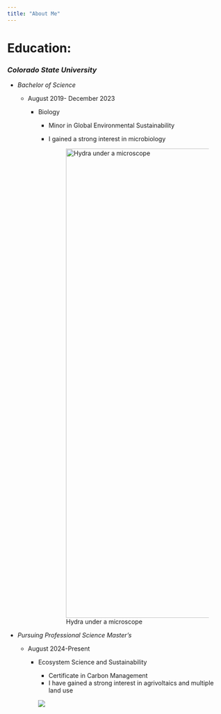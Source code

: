 ```yaml
---
title: "About Me"
---
```


# **Education:**

### ***Colorado State University***

-   *Bachelor of Science*

    -   August 2019- December 2023

        -   Biology
            -   Minor in Global Environmental Sustainability

            -   I gained a strong interest in microbiology

                ![Hydra under a microscope](www/Snapchat-829241763.jpg){width="1079"}

-   *Pursuing Professional Science Master's*

    -   August 2024-Present

        -   Ecosystem Science and Sustainability

            -   Certificate in Carbon Management
            -   I have gained a strong interest in agrivoltaics and multiple land use

            ![](www/20240813_110628.jpg)
